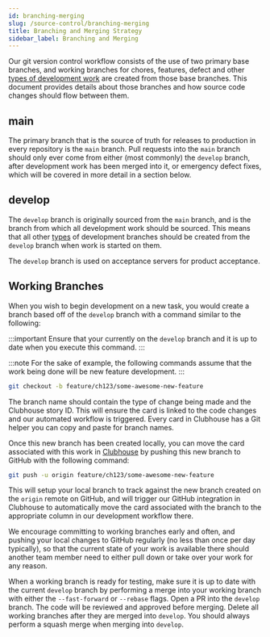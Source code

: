 ```yaml
---
id: branching-merging
slug: /source-control/branching-merging
title: Branching and Merging Strategy
sidebar_label: Branching and Merging
---
```


Our git version control workflow consists of the use of two primary base branches, and working branches for chores, features, defect and other [types of development work](commit-format) are created from those base branches. This document provides details about those branches and how source code changes should flow between them.

## main

The primary branch that is the source of truth for releases to production in every repository is the `main` branch. Pull requests into the `main` branch should only ever come from either (most commonly) the `develop` branch, after development work has been merged into it, or emergency defect fixes, which will be covered in more detail in a section below.

## develop

The `develop` branch is originally sourced from the `main` branch, and is the branch from which all development work should be sourced. This means that all other [types](commit-format) of development branches should be created from the `develop` branch when work is started on them.

The `develop` branch is used on acceptance servers for product acceptance.

## Working Branches

When you wish to begin development on a new task, you would create a branch based off of the `develop` branch with a command similar to the following:

:::important
Ensure that your currently on the `develop` branch and it is up to date when you execute this command.
:::

:::note
For the sake of example, the following commands assume that the work being done will be new feature development.
:::

```sh
git checkout -b feature/ch123/some-awesome-new-feature
```

The branch name should contain the type of change being made and the Clubhouse story ID. This will ensure the card is linked to the code changes and our automated workflow is triggered. Every card in Clubhouse has a Git helper you can copy and paste for branch names.

Once this new branch has been created locally, you can move the card associated with this work in [Clubhouse](https://app.clubhouse.io/aoeu-se) by pushing this new branch to GitHub with the following command:

```sh
git push -u origin feature/ch123/some-awesome-new-feature
```

This will setup your local branch to track against the new branch created on the `origin` remote on GitHub, and will trigger our GitHub integration in Clubhouse to automatically move the card associated with the branch to the appropriate column in our development workflow there.

We encourage committing to working branches early and often, and pushing your local changes to GitHub regularly (no less than once per day typically), so that the current state of your work is available there should another team member need to either pull down or take over your work for any reason.

When a working branch is ready for testing, make sure it is up to date with the current `develop` branch by performing a merge into your working branch with either the `--fast-forward` or `--rebase` flags. Open a PR into the `develop` branch. The code will be reviewed and approved before merging. Delete all working branches after they are merged into `develop`. You should always perform a squash merge when merging into `develop`.


